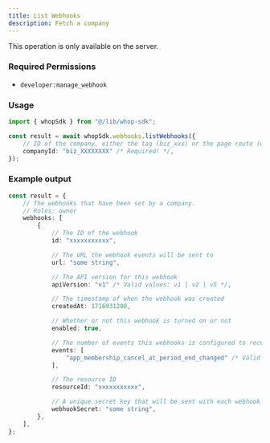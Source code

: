```yaml
---
title: List Webhooks
description: Fetch a company
---
```

<Note>This operation is only available on the server.</Note>

### Required Permissions
 - `developer:manage_webhook`

### Usage

```typescript
import { whopSdk } from "@/lib/whop-sdk";

const result = await whopSdk.webhooks.listWebhooks({
	// ID of the company, either the tag (biz_xxx) or the page route (whop-dev)
	companyId: "biz_XXXXXXXX" /* Required! */,
});

```

### Example output

```typescript
const result = {
	// The webhooks that have been set by a company.
	// Roles: owner
	webhooks: [
		{
			// The ID of the webhook
			id: "xxxxxxxxxxx",

			// The URL the webhook events will be sent to
			url: "some string",

			// The API version for this webhook
			apiVersion: "v1" /* Valid values: v1 | v2 | v5 */,

			// The timestamp of when the webhook was created
			createdAt: 1716931200,

			// Whether or not this webhook is turned on or not
			enabled: true,

			// The number of events this webhooks is configured to receive
			events: [
				"app_membership_cancel_at_period_end_changed" /* Valid values: app_membership_cancel_at_period_end_changed | app_membership_went_invalid | app_membership_went_valid | app_payment_failed | app_payment_pending | app_payment_succeeded | dispute_alert_created | dispute_created | dispute_updated | invoice_created | invoice_paid | invoice_past_due | invoice_voided | membership_cancel_at_period_end_changed | membership_experience_claimed | membership_metadata_updated | membership_went_invalid | membership_went_valid | payment_affiliate_reward_created | payment_failed | payment_pending | payment_succeeded | refund_created | refund_updated | resolution_created | resolution_decided | resolution_updated */,
			],

			// The resource ID
			resourceId: "xxxxxxxxxxx",

			// A unique secret key that will be sent with each webhook event
			webhookSecret: "some string",
		},
	],
};

```
